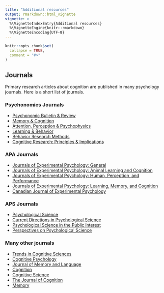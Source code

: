```yaml
---
title: "Additional resources"
output: rmarkdown::html_vignette
vignette: >
  %\VignetteIndexEntry{Additional resources}
  %\VignetteEngine{knitr::rmarkdown}
  %\VignetteEncoding{UTF-8}
---
```


```r
knitr::opts_chunk$set(
  collapse = TRUE,
  comment = "#>"
)
```


## Journals

Primary research articles about cognition are published in many psychology journals. Here is a short list of journals.

### Psychonomics Journals

- [Psychonomic Bulletin & Review](https://www.psychonomic.org/page/pbr)
- [Memory & Cognition](https://www.psychonomic.org/page/mc)
- [Attention, Perception & Psychophysics](https://www.psychonomic.org/page/app)
- [Learning & Behavior](https://www.psychonomic.org/page/lb)
- [Behavior Research Methods](https://www.psychonomic.org/page/brm)
- [Cognitive Research: Principles & Implications](https://www.psychonomic.org/page/crpi)

### APA Journals

- [Journals of Experimental Psychology: General](https://www.apa.org/pubs/journals/xge)
- [Journals of Experimental Psychology: Animal Learning and Cognition](https://www.apa.org/pubs/journals/xan)
- [Journals of Experimental Psychology: Human, Perception, and Performance](https://www.apa.org/pubs/journals/xhp)
- [Journals of Experimental Psychology: Learning, Memory, and Cognition](https://www.apa.org/pubs/journals/xlm)
- [Canadian Journal of Experimental Psychology](https://www.apa.org/pubs/journals/cep)

### APS Journals

- [Psychological Science](https://www.psychologicalscience.org/publications/psychological_science)
- [Current Directions in Psychological Science](https://www.psychologicalscience.org/publications/current_directions)
- [Psychological Science in the Public Interest](https://www.psychologicalscience.org/publications/pspi)
- [Perspectives on Psychological Science](https://www.psychologicalscience.org/publications/perspectives)

### Many other journals

- [Trends in Cognitive Sciences](https://www.cell.com/trends/cognitive-sciences/home)
- [Cognitive Psychology](https://www.journals.elsevier.com/cognitive-psychology)
- [Journal of Memory and Language](https://www.journals.elsevier.com/journal-of-memory-and-language)
- [Cognition](https://www.journals.elsevier.com/cognition)
- [Cognitive Science](https://cognitivesciencesociety.org/cognitive-science-journal/)
- [The Journal of Cognition](https://www.journalofcognition.org)
- [Memory](https://www.tandfonline.com/toc/pmem20/current)

